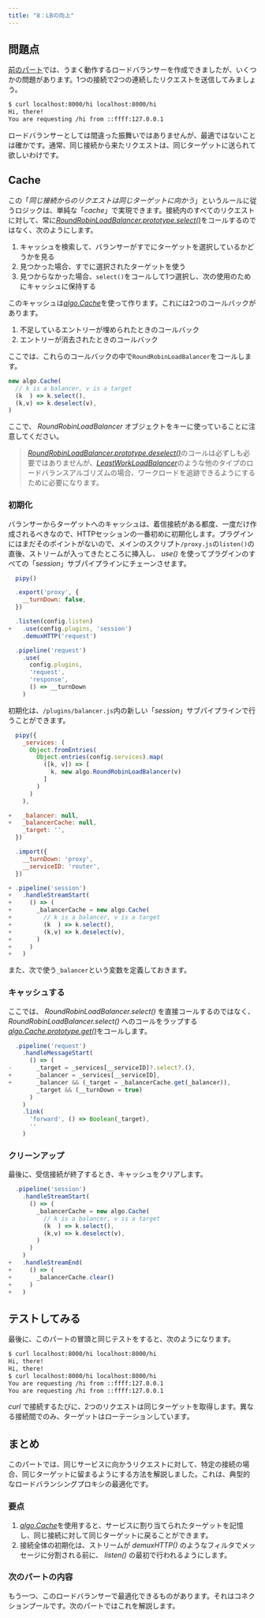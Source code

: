 ```yaml
---
title: "8：LBの向上"
---
```


## 問題点

[前のパート](/tutorial/07-load-balancing)では、うまく動作するロードバランサーを作成できましたが、いくつかの問題があります。1つの接続で2つの連続したリクエストを送信してみましょう。

``` sh
$ curl localhost:8000/hi localhost:8000/hi
Hi, there!
You are requesting /hi from ::ffff:127.0.0.1
```

ロードバランサーとしては間違った振舞いではありませんが、最適ではないことは確かです。通常、同じ接続から来たリクエストは、同じターゲットに送られて欲しいわけです。

## Cache

この「_同じ接続からのリクエストは同じターゲットに向かう_」というルールに従うロジックは、単純な「_cache_」で実現できます。接続内のすべてのリクエストに対して、常に[_RoundRobinLoadBalancer.prototype.select()_](/reference/api/algo/RoundRobinLoadBalancer/select)をコールするのではなく、次のようにします。

1.	キャッシュを検索して、バランサーがすでにターゲットを選択しているかどうかを見る
2.	見つかった場合、すでに選択されたターゲットを使う
3.	見つからなかった場合、`select()`をコールして1つ選択し、次の使用のためにキャッシュに保持する

このキャッシュは[_algo.Cache_](/reference/api/algo/Cache)を使って作ります。これには2つのコールバックがあります。

1.	不足しているエントリーが埋められたときのコールバック
2.	エントリーが消去されたときのコールバック

ここでは、これらのコールバックの中で`RoundRobinLoadBalancer`をコールします。

``` js
new algo.Cache(
  // k is a balancer, v is a target
  (k  ) => k.select(),
  (k,v) => k.deselect(v),
)
```

ここで、 _RoundRobinLoadBalancer_ オブジェクトをキーに使っていることに注意してください。

> [_RoundRobinLoadBalancer.prototype.deselect()_](/reference/api/algo/RoundRobinLoadBalancer/deselect)のコールは必ずしも必要ではありませんが、[_LeastWorkLoadBalancer_](/reference/api/algo/LeastWorkLoadBalancer)のような他のタイプのロードバランスアルゴリズムの場合、ワークロードを追跡できるようにするために必要になります。 

### 初期化

バランサーからターゲットへのキャッシュは、着信接続がある都度、一度だけ作成されるべきなので、HTTPセッションの一番初めに初期化します。プラグインにはまだそのポイントがないので、メインのスクリプト`/proxy.js`の`listen()`の直後、ストリームが入ってきたところに挿入し、 _use()_ を使ってプラグインのすべての「_session_」サブパイプラインにチェーンさせます。

``` js
  pipy()

  .export('proxy', {
    __turnDown: false,
  })

  .listen(config.listen)
+   .use(config.plugins, 'session')
    .demuxHTTP('request')

  .pipeline('request')
    .use(
      config.plugins,
      'request',
      'response',
      () => __turnDown
    )
```

初期化は、`/plugins/balancer.js`内の新しい「_session_」サブパイプラインで行うことができます。

``` js
  pipy({
    _services: (
      Object.fromEntries(
        Object.entries(config.services).map(
          ([k, v]) => [
            k, new algo.RoundRobinLoadBalancer(v)
          ]
        )
      )
    ),

+   _balancer: null,
+   _balancerCache: null,
    _target: '',
  })

  .import({
    __turnDown: 'proxy',
    __serviceID: 'router',
  })

+ .pipeline('session')
+   .handleStreamStart(
+     () => (
+       _balancerCache = new algo.Cache(
+         // k is a balancer, v is a target
+         (k  ) => k.select(),
+         (k,v) => k.deselect(v),
+       )
+     )
+   )
```

また、次で使う`_balancer`という変数を定義しておきます。 

### キャッシュする

ここでは、 _RoundRobinLoadBalancer.select()_ を直接コールするのではなく、 _RoundRobinLoadBalancer.select()_ へのコールをラップする[_algo.Cache.prototype.get()_](/reference/api/algo/Cache/get)をコールします。

``` js
  .pipeline('request')
    .handleMessageStart(
      () => (
-       _target = _services[__serviceID]?.select?.(),
+       _balancer = _services[__serviceID],
+       _balancer && (_target = _balancerCache.get(_balancer)),
        _target && (__turnDown = true)
      )
    )
    .link(
      'forward', () => Boolean(_target),
      ''
    )
```

### クリーンアップ

最後に、受信接続が終了するとき、キャッシュをクリアします。

``` js
  .pipeline('session')
    .handleStreamStart(
      () => (
        _balancerCache = new algo.Cache(
          // k is a balancer, v is a target
          (k  ) => k.select(),
          (k,v) => k.deselect(v),
        )
      )
    )
+   .handleStreamEnd(
+     () => (
+       _balancerCache.clear()
+     )
+   )
```

## テストしてみる

最後に、このパートの冒頭と同じテストをすると、次のようになります。

``` sh
$ curl localhost:8000/hi localhost:8000/hi
Hi, there!
Hi, there!
$ curl localhost:8000/hi localhost:8000/hi
You are requesting /hi from ::ffff:127.0.0.1
You are requesting /hi from ::ffff:127.0.0.1
```

_curl_ で接続するたびに、2つのリクエストは同じターゲットを取得します。異なる接続間でのみ、ターゲットはローテーションしています。

## まとめ

このパートでは、同じサービスに向かうリクエストに対して、特定の接続の場合、同じターゲットに留まるようにする方法を解説しました。これは、典型的なロードバランシングプロキシの最適化です。

### 要点

1.	[_algo.Cache_](/reference/api/algo/Cache)を使用すると、サービスに割り当てられたターゲットを記憶し、同じ接続に対して同じターゲットに戻ることができます。
2.	接続全体の初期化は、ストリームが _demuxHTTP()_ のようなフィルタでメッセージに分割される前に、 _listen()_ の最初で行われるようにします。

### 次のパートの内容

もう一つ、このロードバランサーで最適化できるものがあります。それはコネクションプールです。次のパートではこれを解説します。

